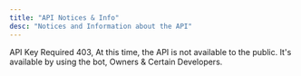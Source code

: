 ```yaml
---
title: "API Notices & Info"
desc: "Notices and Information about the API"
---
```


<div class="container mx-auto px-4 py-8">
      <div class="flex flex-col gap-5 pt-5 justify-center items-center">
        <div>
          <a class="text-sm pb-2 justify-start">API Key Required 403,</a> 
          At this time, the API is not available to the public. It's available by using the bot, Owners & Certain Developers.
        </div>
      </div>

</div>
